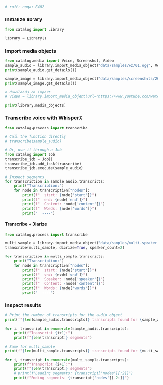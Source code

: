```py
# ruff: noqa: E402
```

### Initialize library

```python
from catalog import Library

library = Library()
```


### Import media objects

```python
from catalog.media import Voice, Screenshot, Video
sample_audio = library.import_media_object("data/samples/oz/01.ogg", Voice)
print(sample_audio.get_details())

sample_image = library.import_media_object("data/samples/screenshots/2024-03-01-09-05-22.png", Screenshot)
print(sample_image.get_details())

# downloads on import
# video = library.import_media_object(url="https://www.youtube.com/watch?v=7Pq-S557XQU", media_object_class=Video)

print(library.media_objects)

```


### Transcribe voice with WhisperX

```python
from catalog.process import transcribe

# Call the function directly
# transcribe(sample_audio)

# Or, use it through a Job
from catalog import Job
transcribe_job = Job()
transcribe_job.add_task(transcribe)
transcribe_job.execute(sample_audio)

```


```py
# Inspect segments
for transcription in sample_audio.transcripts:
    print("Transcription:")
    for node in transcription["nodes"]:
        print(f"  start: {node['start']}")
        print(f"  end: {node['end']}")
        print(f"  Content: {node['content']}")
        print(f"  Words: {node['words']}")
        print("  ----")

```

#### Transcribe + Diarize

```py
from catalog.process import transcribe

multi_sample = library.import_media_object("data/samples/multi-speaker.wav", Voice)
transcribe(multi_sample, diarize=True, speaker_count=2)

for transcription in multi_sample.transcripts:
    print("Transcription:")
    for node in transcription["nodes"]:
        print(f"  start: {node['start']}")
        print(f"  end: {node['end']}")
        print(f"  Speaker: {node['speaker']}")
        print(f"  Content: {node['content']}")
        print(f"  Words: {node['words']}")
        print("  ----")

```


### Inspect results

```python
# Print the number of transcripts for the audio object
print(f"{len(sample_audio.transcripts)} transcripts found for {sample_audio.file_path}")

for i, transcript in enumerate(sample_audio.transcripts):
    print(f"Transcript {i+1}:")
    print(f"{len(transcript)} segments")

# Same for multi_sample
print(f"{len(multi_sample.transcripts)} transcripts found for {multi_sample.file_path}")

for i, transcript in enumerate(multi_sample.transcripts):
    print(f"Transcript {i+1}:")
    print(f"{len(transcript)} segments")
    # print(f"Leading segments: {transcript['nodes'][:2]}")
    print(f"Ending segments: {transcript['nodes'][-2:]}")
```
